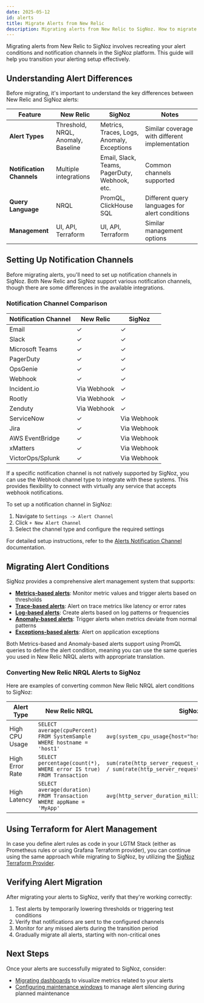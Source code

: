 ```yaml
---
date: 2025-05-12
id: alerts
title: Migrate Alerts from New Relic
description: Migrating alerts from New Relic to SigNoz. How to migrate alert configurations from New Relic to SigNoz.
---
```


Migrating alerts from New Relic to SigNoz involves recreating your alert conditions and notification channels in the SigNoz platform. This guide will help you transition your alerting setup effectively.

## Understanding Alert Differences

Before migrating, it's important to understand the key differences between New Relic and SigNoz alerts:

| Feature             | New Relic                               | SigNoz                                | Notes                                               |
|---------------------|----------------------------------------|---------------------------------------|-----------------------------------------------------|
| **Alert Types**     | Threshold, NRQL, Anomaly, Baseline     | Metrics, Traces, Logs, Anomaly, Exceptions | Similar coverage with different implementation  |
| **Notification Channels** | Multiple integrations                 | Email, Slack, Teams, PagerDuty, Webhook, etc. | Common channels supported                        |
| **Query Language**      | NRQL                                   | PromQL, ClickHouse SQL                | Different query languages for alert conditions      |
| **Management**          | UI, API, Terraform                     | UI, API, Terraform                    | Similar management options                          |

## Setting Up Notification Channels

Before migrating alerts, you'll need to set up notification channels in SigNoz. Both New Relic and SigNoz support various notification channels, though there are some differences in the available integrations.

### Notification Channel Comparison

| Notification Channel | New Relic             | SigNoz               |
|----------------------|-----------------------|----------------------|
| Email                | ✓                     | ✓                    |
| Slack                | ✓                     | ✓                    |
| Microsoft Teams      | ✓                     | ✓                    |
| PagerDuty            | ✓                     | ✓                    |
| OpsGenie             | ✓                     | ✓                    |
| Webhook              | ✓                     | ✓                    |
| Incident.io          | Via Webhook           | ✓                    |
| Rootly               | Via Webhook           | ✓                    |
| Zenduty              | Via Webhook           | ✓                    |
| ServiceNow           | ✓                     | Via Webhook          |
| Jira                 | ✓                     | Via Webhook          |
| AWS EventBridge      | ✓                     | Via Webhook          |
| xMatters             | ✓                     | Via Webhook          |
| VictorOps/Splunk     | ✓                     | Via Webhook          |

If a specific notification channel is not natively supported by SigNoz, you can use the Webhook channel type to integrate with these systems. This provides flexibility to connect with virtually any service that accepts webhook notifications.

To set up a notification channel in SigNoz:

1. Navigate to `Settings -> Alert Channel`
2. Click `+ New Alert Channel`
3. Select the channel type and configure the required settings

For detailed setup instructions, refer to the [Alerts Notification Channel](/docs/alerts-management/notification-channel/) documentation.

## Migrating Alert Conditions

SigNoz provides a comprehensive alert management system that supports:

- **[Metrics-based alerts](/docs/alerts-management/metrics-based-alerts/)**: Monitor metric values and trigger alerts based on thresholds
- **[Trace-based alerts](/docs/alerts-management/trace-based-alerts/)**: Alert on trace metrics like latency or error rates
- **[Log-based alerts](/docs/alerts-management/log-based-alerts/)**: Create alerts based on log patterns or frequencies
- **[Anomaly-based alerts](/docs/alerts-management/anomaly-based-alerts/)**: Trigger alerts when metrics deviate from normal patterns
- **[Exceptions-based alerts](/docs/alerts-management/exceptions-based-alerts/)**: Alert on application exceptions

Both Metrics-based and Anomaly-based alerts support using PromQL queries to define the alert condition, meaning you can use the same queries you used in New Relic NRQL alerts with appropriate translation.

### Converting New Relic NRQL Alerts to SigNoz

Here are examples of converting common New Relic NRQL alert conditions to SigNoz:

| Alert Type        | New Relic NRQL                                                              | SigNoz Query                                                            |
|-------------------|-----------------------------------------------------------------------------|-------------------------------------------------------------------------|
| High CPU Usage    | `SELECT average(cpuPercent) FROM SystemSample WHERE hostname = 'host1'`     | `avg(system_cpu_usage{host="host1"})`                                   |
| High Error Rate   | `SELECT percentage(count(*), WHERE error IS true) FROM Transaction`         | `sum(rate(http_server_request_count{status_code=~"5.."}[5m])) / sum(rate(http_server_request_count[5m])) * 100` |
| High Latency      | `SELECT average(duration) FROM Transaction WHERE appName = 'MyApp'`         | `avg(http_server_duration_milliseconds{service_name="MyApp"})`          |

## Using Terraform for Alert Management

In case you define alert rules as code in your LGTM Stack (either as Prometheus rules or using Grafana Terraform provider), you can continue using the same approach while migrating to SigNoz, by utilizing the [SigNoz Terraform Provider](/docs/alerts-management/terraform-provider-signoz/).

## Verifying Alert Migration

After migrating your alerts to SigNoz, verify that they're working correctly:

1. Test alerts by temporarily lowering thresholds or triggering test conditions
2. Verify that notifications are sent to the configured channels
3. Monitor for any missed alerts during the transition period
4. Gradually migrate all alerts, starting with non-critical ones

## Next Steps

Once your alerts are successfully migrated to SigNoz, consider:

- [Migrating dashboards](/docs/migration/migrate-from-newrelic/dashboards) to visualize metrics related to your alerts
- [Configuring maintenance windows](/docs/alerts-management/planned-maintenance/) to manage alert silencing during planned maintenance
